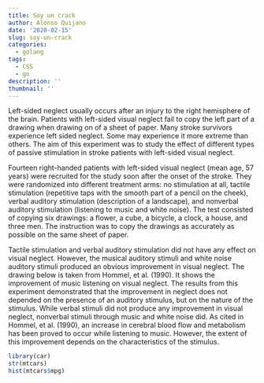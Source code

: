 ```yaml
---
title: Soy un crack
author: Alonso Quijano
date: '2020-02-15'
slug: soy-un-crack
categories:
  - golang
tags:
  - CSS
  - go
description: ''
thumbnail: ''
---
```


Left-sided neglect usually occurs after an injury to the right hemisphere of the brain. Patients with left-sided visual neglect fail to copy the left part of a drawing when drawing on of a sheet of paper. Many stroke survivors experience left sided neglect. Some may experience it more extreme than others. The aim of this experiment was to study the effect of different types of passive stimulation in stroke patients with left-sided visual neglect. 

Fourteen right-handed patients with left-sided visual neglect (mean age, 57 years) were recruited for the study soon after the onset of the stroke. They were randomized into different treatment arms: no stimulation at all, tactile stimulation (repetitive taps with the smooth part of a pencil on the cheek), verbal auditory stimulation (description of a landscape), and nonverbal auditory stimulation (listening to music and white noise). The test consisted of copying six drawings: a flower, a cube, a bicycle, a clock, a house, and three men. The instruction was to copy the drawings as accurately as possible on the same sheet of paper. 

Tactile stimulation and verbal auditory stimulation did not have any effect on visual neglect. However, the musical auditory stimuli and white noise auditory stimuli produced an obvious improvement in visual neglect. The drawing below is taken from Hommel, et al. (1990). It shows the improvement of music listening on visual neglect. The results from this experiment demonstrated that the improvement in neglect does not depended on the presence of an auditory stimulus, but on the nature of the stimulus. While verbal stimuli did not produce any improvement in visual neglect, nonverbal stimuli through music and white noise did. As cited in Hommel, et al. (1990), an increase in cerebral blood flow and metabolism has been proved to occur while listening to music. However, the extent of this improvement depends on the characteristics of the stimulus.

```r
library(car)
str(mtcars)
hist(mtcars$mpg)
```